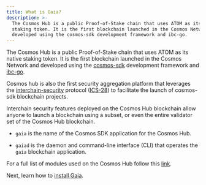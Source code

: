 ```yaml
---
title: What is Gaia?
description: >-
  The Cosmos Hub is a public Proof-of-Stake chain that uses ATOM as its native
  staking token. It is the first blockchain launched in the Cosmos Network and
  developed using the cosmos-sdk development framework and ibc-go.
---
```

The Cosmos Hub is a public Proof-of-Stake chain that uses ATOM as its native staking token. It is the first blockchain launched in the Cosmos Network and developed using the [cosmos-sdk](https://docs.cosmos.network/) development framework and [ibc-go](https://ibc.cosmos.network/).

Cosmos hub is also the first security aggregation platform that leverages the [interchain-security](https://cosmos.github.io/interchain-security/) protocol ([ICS-28](https://github.com/cosmos/ibc/tree/main/spec/app/ics-028-cross-chain-validation)) to facilitate the launch of cosmos-sdk blockchain projects.

<Tip>
Interchain security features deployed on the Cosmos Hub blockchain allow anyone to launch a blockchain using a subset, or even the entire validator set of the Cosmos Hub blockchain.
</Tip>

<Info>

* `gaia` is the name of the Cosmos SDK application for the Cosmos Hub.

* `gaiad` is the daemon and command-line interface (CLI) that operates the `gaia` blockchain application.
</Info>

For a full list of modules used on the Cosmos Hub follow this [link](/hub/v25/modules/README).

Next, learn how to [install Gaia](/hub/v25/getting-started/installation).
